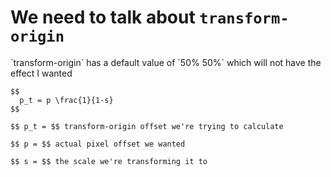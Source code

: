 
# We need to talk about `transform-origin`

<Row>
  <Column>
    `transform-origin` has a default value of `50% 50%` which will not have the effect I wanted

    $$
      p_t = p \frac{1}{1-s}
    $$

    $$ p_t = $$ transform-origin offset we're trying to calculate    
    
    $$ p = $$ actual pixel offset we wanted
    
    $$ s = $$ the scale we're transforming it to
  </Column>
</Row>
